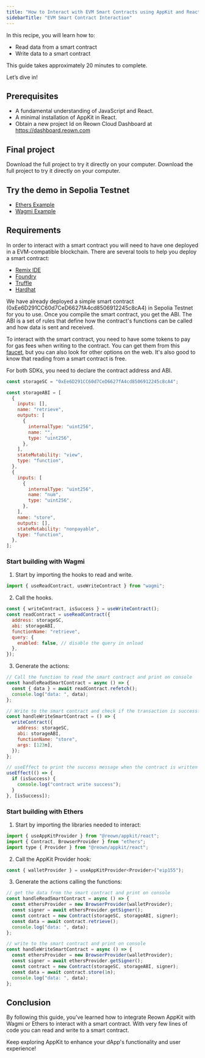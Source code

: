 ```yaml
---
title: "How to Interact with EVM Smart Contracts using AppKit and React"
sidebarTitle: "EVM Smart Contract Interaction"
---
```


In this recipe, you will learn how to:

- Read data from a smart contract
- Write data to a smart contract

This guide takes approximately 20 minutes to complete.

Let’s dive in!

## Prerequisites

- A fundamental understanding of JavaScript and React.
- A minimal installation of AppKit in React.
- Obtain a new project Id on Reown Cloud Dashboard at https://dashboard.reown.com

## Final project
<Card title="Appkit Wagmi Example with smart contract interactions" icon="github" href="https://github.com/reown-com/appkit-web-examples/tree/main/react/react-wagmi">
Download the full project to try it directly on your computer.
</Card>

<Card title="Appkit Ethers Example with smart contract interactions" icon="github" href="https://github.com/reown-com/appkit-web-examples/tree/main/react/react-ethers">
Download the full project to try it directly on your computer.
</Card>

## Try the demo in Sepolia Testnet

- [Ethers Example](https://appkit-web-examples-react-ethers.reown.com/)
- [Wagmi Example](https://appkit-web-examples-react-wagmi.reown.com/)

## Requirements

In order to interact with a smart contract you will need to have one deployed in a EVM-compatible blockchain. There are several tools to help you deploy a smart contract:

- [Remix IDE](https://remix.ethereum.org/)
- [Foundry](https://getfoundry.sh/)
- [Truffle](https://www.trufflesuite.com/)
- [Hardhat](https://hardhat.org/)

We have already deployed a simple smart contract (0xEe6D291CC60d7CeD6627fA4cd8506912245c8cA4) in Sepolia Testnet for you to use. Once you compile the smart contract, you get the ABI.
The ABI is a set of rules that define how the contract's functions can be called and how data is sent and received.

To interact with the smart contract, you need to have some tokens to pay for gas fees when writing to the contract. You can get them from this [faucet](https://cloud.google.com/application/web3/faucet/ethereum/sepolia), but you can also look for other options on the web.
It's also good to know that reading from a smart contract is free.

For both SDKs, you need to declare the contract address and ABI.

```jsx
const storageSC = "0xEe6D291CC60d7CeD6627fA4cd8506912245c8cA4";

const storageABI = [
  {
    inputs: [],
    name: "retrieve",
    outputs: [
      {
        internalType: "uint256",
        name: "",
        type: "uint256",
      },
    ],
    stateMutability: "view",
    type: "function",
  },
  {
    inputs: [
      {
        internalType: "uint256",
        name: "num",
        type: "uint256",
      },
    ],
    name: "store",
    outputs: [],
    stateMutability: "nonpayable",
    type: "function",
  },
];
```

### Start building with Wagmi

1. Start by importing the hooks to read and write.

```jsx
import { useReadContract, useWriteContract } from "wagmi";
```

2. Call the hooks.

```jsx
const { writeContract, isSuccess } = useWriteContract();
const readContract = useReadContract({
  address: storageSC,
  abi: storageABI,
  functionName: "retrieve",
  query: {
    enabled: false, // disable the query in onload
  },
});
```

3. Generate the actions:

```jsx
// Call the function to read the smart contract and print on console
const handleReadSmartContract = async () => {
  const { data } = await readContract.refetch();
  console.log("data: ", data);
};

// Write to the smart contract and check if the transaction is successful with useEffect
const handleWriteSmartContract = () => {
  writeContract({
    address: storageSC,
    abi: storageABI,
    functionName: "store",
    args: [123n],
  });
};

// useEffect to print the success message when the contract is written
useEffect(() => {
  if (isSuccess) {
    console.log("contract write success");
  }
}, [isSuccess]);
```

### Start building with Ethers

1. Start by importing the libraries needed to interact:

```jsx
import { useAppKitProvider } from "@reown/appkit/react";
import { Contract, BrowserProvider } from "ethers";
import type { Provider } from "@reown/appkit/react";
```

2. Call the AppKit Provider hook:

```jsx
const { walletProvider } = useAppKitProvider<Provider>("eip155");
```

3. Generate the actions calling the functions:

```jsx
// get the data from the smart contract and print on console
const handleReadSmartContract = async () => {
  const ethersProvider = new BrowserProvider(walletProvider);
  const signer = await ethersProvider.getSigner();
  const contract = new Contract(storageSC, storageABI, signer);
  const data = await contract.retrieve();
  console.log("data: ", data);
};

// write to the smart contract and print on console
const handleWriteSmartContract = async () => {
  const ethersProvider = new BrowserProvider(walletProvider);
  const signer = await ethersProvider.getSigner();
  const contract = new Contract(storageSC, storageABI, signer);
  const data = await contract.store(1n);
  console.log("data: ", data);
};
```

## Conclusion

By following this guide, you've learned how to integrate Reown AppKit with Wagmi or Ethers to interact with a smart contract.
With very few lines of code you can read and write to a smart contract.

Keep exploring AppKit to enhance your dApp's functionality and user experience!
